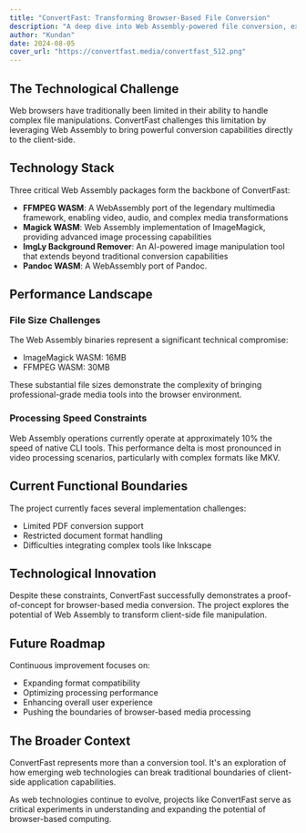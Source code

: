 ```yaml
---
title: "ConvertFast: Transforming Browser-Based File Conversion"
description: "A deep dive into Web Assembly-powered file conversion, exploring the intersection of browser capabilities and media processing technologies"
author: "Kundan"
date: 2024-08-05
cover_url: "https://convertfast.media/convertfast_512.png"
---
```

## The Technological Challenge

Web browsers have traditionally been limited in their ability to handle complex file manipulations. ConvertFast challenges this limitation by leveraging Web Assembly to bring powerful conversion capabilities directly to the client-side.

## Technology Stack

Three critical Web Assembly packages form the backbone of ConvertFast:

- **FFMPEG WASM**: A WebAssembly port of the legendary multimedia framework, enabling video, audio, and complex media transformations
- **Magick WASM**: Web Assembly implementation of ImageMagick, providing advanced image processing capabilities
- **ImgLy Background Remover**: An AI-powered image manipulation tool that extends beyond traditional conversion capabilities
- **Pandoc WASM**: A WebAssembly port of Pandoc.

## Performance Landscape

### File Size Challenges
The Web Assembly binaries represent a significant technical compromise:
- ImageMagick WASM: 16MB
- FFMPEG WASM: 30MB

These substantial file sizes demonstrate the complexity of bringing professional-grade media tools into the browser environment.

### Processing Speed Constraints
Web Assembly operations currently operate at approximately 10% the speed of native CLI tools. This performance delta is most pronounced in video processing scenarios, particularly with complex formats like MKV.

## Current Functional Boundaries

The project currently faces several implementation challenges:
- Limited PDF conversion support
- Restricted document format handling
- Difficulties integrating complex tools like Inkscape

## Technological Innovation

Despite these constraints, ConvertFast successfully demonstrates a proof-of-concept for browser-based media conversion. The project explores the potential of Web Assembly to transform client-side file manipulation.

## Future Roadmap

Continuous improvement focuses on:
- Expanding format compatibility
- Optimizing processing performance
- Enhancing overall user experience
- Pushing the boundaries of browser-based media processing

## The Broader Context

ConvertFast represents more than a conversion tool. It's an exploration of how emerging web technologies can break traditional boundaries of client-side application capabilities.

As web technologies continue to evolve, projects like ConvertFast serve as critical experiments in understanding and expanding the potential of browser-based computing.